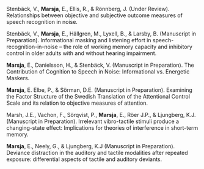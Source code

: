 Stenbäck, V., **Marsja**, E., Ellis, R., & Rönnberg, J. (Under Review). Relationships between objective and subjective outcome measures of speech recognition in noise.

Stenbäck, V., **Marsja**, E., Hällgren,  M., Lyxell, B., & Larsby, B. (Manuscript in Preparation). Informational masking and listening effort in speech-recognition-in-noise – the role of working memory capacity and inhibitory control in older adults with and without hearing impairment.

**Marsja**, E., Danielsson, H., & Stenbäck, V. (Manuscript in Preparation). The Contribution of Cognition to Speech in Noise: Informational vs. Energetic Maskers.

**Marsja**, E. Elbe, P., & Sörman, D.E. (Manuscript in Preparation). Examining the Factor Structure of the Swedish Translation of the Attentional Control Scale and its relation to objective measures of attention.

Marsh, J.E., Vachon, F., Sörqvist, P., **Marsja**, E., Röer J.P., & Ljungberg, K.J. (Manuscript in Preparation).  Irrelevant vibro-tactile stimuli produce a changing-state effect: Implications for theories of interference in short-term memory.

**Marsja**, E., Neely, G., & Ljungberg, K.J (Manuscript in Preparation). Deviance distraction in the auditory and tactile modalities after repeated exposure: differential aspects of tactile and auditory deviants.
